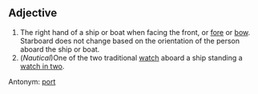 ==Adjective==

#The right hand of a ship or boat when facing the front, or [[fore]] or [[bow]].  Starboard does not change based on the orientation of the person aboard the ship or boat.
#(''Nautical'')One of the two traditional [[watches|watch]] aboard a ship standing a [[watch in two]].

Antonym: [[port]]
